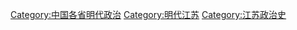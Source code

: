 [[Category:中国各省明代政治|Category:中国各省明代政治]]
[[Category:明代江苏|Category:明代江苏]]
[[Category:江苏政治史|Category:江苏政治史]]